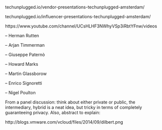 
techunplugged.io/vendor-presentations-techunplugged-amsterdam/ 

techunplugged.io/influencer-presentations-techunplugged-amsterdam/ 

https://www.youtube.com/channel/UCsHLHF3NWhyVSp3iRbtYFnw/videos


– Herman Rutten



– Arjan Timmerman



– Giuseppe Paternò



– Howard Marks



– Martin Glassborow



– Enrico Signoretti



– Nigel Poulton









From a panel discussion: think about either private or public, the intermediary, hybrid is a neat idea, 
but tricky in terms of completely guaranteeing privacy. Also, abstract to explain:

http://blogs.vmware.com/vcloud/files/2014/09/dilbert.png
